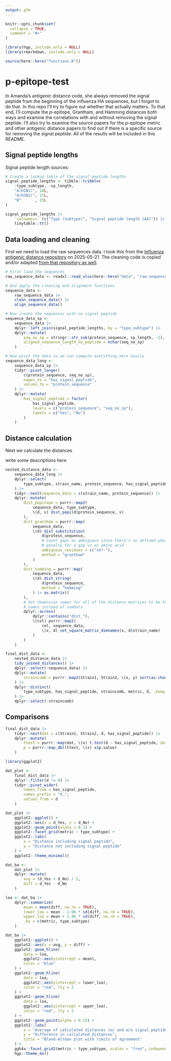 ```yaml
---
output: gfm
---
```


<!-- README.md is generated from README.qmd. Please edit that file -->

```r
knitr::opts_chunk$set(
  collapse = TRUE,
  comment = "#>"
)

library(hgp, include.only = NULL)
library(rmarkdown, include.only = NULL)

source(here::here("functions.R"))
```

# p-epitope-test

<!-- badges: start -->
<!-- badges: end -->

In Amanda's antigenic distance code, she always removed the signal peptide from the beginning of the influenza HA sequences, but I forgot to do that. In this repo I'll try to figure out whether that actually matters. To that end, I'll compute the $p$-epitope, Grantham, and Hamming distances both ways and examine the correlations with and without removing the signal peptide. I'll also try to examine the source papers for the $p$-epitope metric and other antigenic distance papers to find out if there is a specific source for removing the signal peptide. All of the results will be included in this README.

## Signal peptide lengths

Signal peptide length sources:

```r
# Create a lookup table of the signal peptide lengths
signal_peptide_lengths <- tibble::tribble(
	~type_subtype, ~sp_length,
	"A(H1N1)", 18L,
	"A(H3N2)", 17L,
	"B"      , 15L
)

signal_peptide_lengths |>
	`colnames<-`(c("Type (Subtype)", "Signal peptide length (AA)")) |>
	tinytable::tt()
```



## Data loading and cleaning

First we need to load the raw sequences data. I took this from the [Influenza antigenic distance repository](https://github.com/ahgroup/influenza-antigenic-distance-data/blob/33d9b7607176207cc37de23df1c7bfa84705673b/data/raw/raw-sequences.xlsx) on 2025-05-21. The cleaning code is copied and/or adapted [from that repository as well](https://github.com/ahgroup/influenza-antigenic-distance-data/blob/33d9b7607176207cc37de23df1c7bfa84705673b/R/sequence-alignment.R).

```r
# First load the sequences
raw_sequence_data <- readxl::read_xlsx(here::here("data", "raw-sequences.xlsx"))

# And apply the cleaning and alignment functions
sequence_data <-
	raw_sequence_data |>
	clean_sequence_data() |>
	align_sequence_data()

# Now create the sequences with no signal peptide
sequence_data_sp <-
	sequence_data |>
	dplyr::left_join(signal_peptide_lengths, by = "type_subtype") |>
	dplyr::mutate(
		seq_no_sp = stringr::str_sub(protein_sequence, sp_length, -1),
		aligned_sequence_length_no_peptide = nchar(seq_no_sp)
	)

# Now pivot the data so we can compute everything more easily
sequence_data_long <-
	sequence_data_sp |>
	tidyr::pivot_longer(
		c(protein_sequence, seq_no_sp),
		names_to = "has_signal_peptide",
		values_to = "protein_sequence"
	) |>
	dplyr::mutate(
		has_signal_peptide = factor(
			has_signal_peptide,
			levels = c("protein_sequence", "seq_no_sp"),
			labels = c("Yes", "No")
		)
	)
```

## Distance calculation

Next we calculate the distances

write some descriptions here

```r
nested_distance_data <-
	sequence_data_long |>
	dplyr::select(
		type_subtype, strain_name, protein_sequence, has_signal_peptide
	) |>
	tidyr::nest(sequence_data = c(strain_name, protein_sequence)) |>
	dplyr::mutate(
		dist_pepitope = purrr::map2(
			sequence_data, type_subtype,
			\(d, s) dist_pepi(d$protein_sequence, s)
		),
		dist_grantham = purrr::map(
			sequence_data,
			\(d) dist_substitution(
				d$protein_sequence,
				# Count gaps as ambiguous since there's no defined physiochemical
				# penalty for a gap vs an amino acid
				ambiguous_residues = c("xX?-"),
				method = "grantham"
			)
		),
		dist_hamming = purrr::map(
			sequence_data,
			\(d) dist_string(
				d$protein_sequence,
				method = "hamming"
			) |> as.matrix()
		),
		# Set dimension names for all of the distance matrices to be the strain
		# names instead of numbers.
		dplyr::across(
			dplyr::contains("dist_"),
			\(col) purrr::map2(
				col, sequence_data,
				\(x, d) set_square_matrix_dimnames(x, d$strain_name)
			)
		)
	)

final_dist_data <-
	nested_distance_data |>
	tidy_joined_distances() |>
	dplyr::select(-sequence_data) |>
	dplyr::mutate(
		straincomb = purrr::map2(Strain1, Strain2, \(x, y) sort(as.character(c(x, y))))
	) |>
	dplyr::distinct(
		type_subtype, has_signal_peptide, straincomb, metric, d, .keep_all = TRUE
	) |>
	dplyr::select(-straincomb)
```

## Comparisons

```r
final_dist_data |>
	tidyr::nest(dat = c(Strain1, Strain2, d, has_signal_peptide)) |>
	dplyr::mutate(
		ttest = purrr::map(dat, \(x) t.test(d ~ has_signal_peptide, data = x)),
		p = purrr::map_dbl(ttest, \(x) x$p.value)
	)
```

```r
library(ggplot2)

dat_plot <-
	final_dist_data |>
	dplyr::filter(d != 0) |>
	tidyr::pivot_wider(
		names_from = has_signal_peptide,
		names_prefix = "d_",
		values_from = d
	)

dat_plot |>
	ggplot2::ggplot() +
	ggplot2::aes(x = d_Yes, y = d_No) +
	ggplot2::geom_point(alpha = 0.1) +
	ggplot2::facet_grid(metric ~ type_subtype) +
	ggplot2::labs(
		x = "Distance including signal peptide",
		y = "Distance not including signal peptide"
	) +
	ggplot2::theme_minimal()
```

```r
dat_ba <-
	dat_plot |>
	dplyr::mutate(
		avg = (d_Yes + d_No) / 2,
		diff = d_Yes - d_No
	)

loa <- dat_ba |>
	dplyr::summarize(
		mean = mean(diff, na.rm = TRUE),
		lower_loa = mean - 1.96 * sd(diff, na.rm = TRUE),
		upper_loa = mean + 1.96 * sd(diff, na.rm = TRUE),
		.by = c(metric, type_subtype)
	)

dat_ba |>
	ggplot2::ggplot() +
	ggplot2::aes(x = avg, y = diff) +
	ggplot2::geom_hline(
		data = loa,
		ggplot2::aes(yintercept = mean),
		color = "blue"
	) +
	ggplot2::geom_hline(
		data = loa,
		ggplot2::aes(yintercept = lower_loa),
		color = "red", lty = 2
	) +
	ggplot2::geom_hline(
		data = loa,
		ggplot2::aes(yintercept = upper_loa),
		color = "red", lty = 2
	) +
	ggplot2::geom_point(alpha = 0.25) +
	ggplot2::labs(
		x = "Average of calculated distances (w/ and w/o signal peptide)",
		y = "Difference in calculated distances",
		title = "Bland-Altman plot with limits of agreement"
	) +
	ggh4x::facet_grid2(metric ~ type_subtype, scales = "free", independent = "all") + 
	hgp::theme_ms()
```

